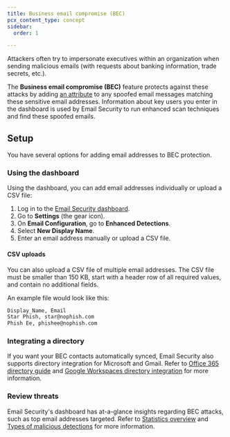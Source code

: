 ```yaml
---
title: Business email compromise (BEC)
pcx_content_type: concept
sidebar:
  order: 1

---
```


Attackers often try to impersonate executives within an organization when sending malicious emails (with requests about banking information, trade secrets, etc.).

The **Business email compromise (BEC)** feature protects against these attacks by adding [an attribute](/email-security/reference/dispositions-and-attributes/#attributes) to any spoofed email messages matching these sensitive email addresses. Information about key users you enter in the dashboard is used by Email Security to run enhanced scan techniques and find these spoofed emails.

## Setup

You have several options for adding email addresses to BEC protection.

### Using the dashboard

Using the dashboard, you can add email addresses individually or upload a CSV file:

1. Log in to the [Email Security dashboard](https://horizon.area1security.com/).
2. Go to **Settings** (the gear icon).
3. On **Email Configuration**, go to **Enhanced Detections**.
4. Select **New Display Name**.
5. Enter an email address manually or upload a CSV file.

#### CSV uploads

You can also upload a CSV file of multiple email addresses. The CSV file must be smaller than 150 KB, start with a header row of all required values, and contain no additional fields.

An example file would look like this:

```txt
Display_Name, Email
Star Phish, star@nophish.com
Phish Ee, phishee@nophish.com
```

### Integrating a directory

If you want your BEC contacts automatically synced, Email Security also supports directory integration for Microsoft and Gmail. Refer to [Office 365 directory guide](/email-security/email-configuration/enhanced-detections/business-email-compromise/o365-directory-guide/) and [Google Workspaces directory integration](/email-security/email-configuration/enhanced-detections/business-email-compromise/gworkspaces-directory-guide/) for more information.

### Review threats

Email Security's dashboard has at-a-glance insights regarding BEC attacks, such as top email addresses targeted. Refer to [Statistics overview](/email-security/reporting/statistics-overview/) and [Types of malicious detections](/email-security/reporting/types-malicious-detections/) for more information.
